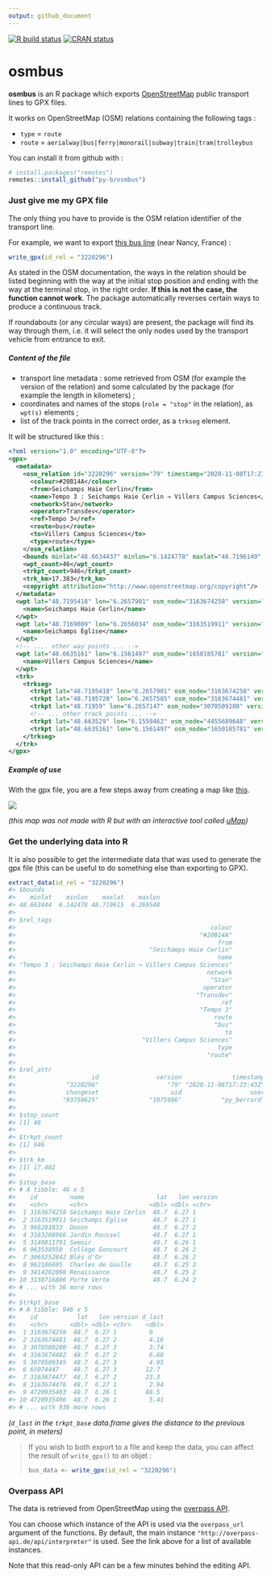 ```yaml
---
output: github_document
---
```

<!-- README.md is generated from README.Rmd. Please edit that file -->

<!-- badges: start -->
[![R build status](https://github.com/py-b/osmbus/workflows/R-CMD-check/badge.svg)](https://github.com/py-b/osmbus/actions)
[![CRAN status](https://www.r-pkg.org/badges/version/osmbus)](https://cran.r-project.org/package=osmbus)
<!-- badges: end -->
  
# osmbus

**osmbus** is an R package which exports
[OpenStreetMap](https://www.openstreetmap.org) public transport lines to GPX
files.

It works on OpenStreetMap (OSM) relations containing the following tags :

 * `type` = `route`
 * `route` = `aerialway|bus|ferry|monorail|subway|train|tram|trolleybus`

You can install it from github with :

``` r
# install.packages("remotes")
remotes::install_github("py-b/osmbus")
```

### Just give me my GPX file

The only thing you have to provide is the OSM relation identifier of the
transport line.

For example, we want to export [this bus line](https://www.openstreetmap.org/relation/3220296)
(near Nancy, France) :

```r
write_gpx(id_rel = "3220296")
```

As stated in the OSM documentation, the ways in the relation should be listed
beginning with the way at the initial stop position and ending with the way at
the terminal stop, in the right order. **If this is not the case, the function
cannot work**. The package automatically reverses certain ways to produce a
continuous track.

If roundabouts (or any circular ways) are present, the package will find its
way through them, i.e. it will select the only nodes used by the transport 
vehicle from entrance to exit.

##### Content of the file

- transport line metadata : some retrieved from OSM (for example the
  version of the relation) and some calculated by the package (for example the
  length in kilometers) ;
- coordinates and names of the stops (`role = "stop"` in the relation), as
  `wpt(s)` elements ;
- list of the track points in the correct order, as a `trkseg` element.

It will be structured like this :

```xml
<?xml version="1.0" encoding="UTF-8"?>
<gpx>
  <metadata>
    <osm_relation id="3220296" version="79" timestamp="2020-11-08T17:23:43Z">
      <colour>#20B14A</colour>
      <from>Seichamps Haie Cerlin</from>
      <name>Tempo 3 : Seichamps Haie Cerlin → Villers Campus Sciences</name>
      <network>Stan</network>
      <operator>Transdev</operator>
      <ref>Tempo 3</ref>
      <route>bus</route>
      <to>Villers Campus Sciences</to>
      <type>route</type>
    </osm_relation>
    <bounds minlat="48.6634437" minlon="6.1424778" maxlat="48.7196149" maxlon="6.2695481"/>
    <wpt_count>46</wpt_count>
    <trkpt_count>946</trkpt_count>
    <trk_km>17.383</trk_km>
    <copyright attribution="http://www.openstreetmap.org/copyright"/>
  </metadata>
  <wpt lat="48.7195418" lon="6.2657901" osm_node="3163674258" version="1">
    <name>Seichamps Haie Cerlin</name>
  </wpt>
  <wpt lat="48.7169089" lon="6.2656034" osm_node="3163519911" version="1">
    <name>Seichamps Église</name>
  </wpt>
  <!-- .... other way points ... -->
  <wpt lat="48.6635161" lon="6.1561497" osm_node="1650185781" version="6">
    <name>Villers Campus Sciences</name>
  </wpt>
  <trk>
    <trkseg>
      <trkpt lat="48.7195418" lon="6.2657901" osm_node="3163674258" version="1"/>
      <trkpt lat="48.7195728" lon="6.2657585" osm_node="3163674481" version="2"/>
      <trkpt lat="48.71959" lon="6.2657147" osm_node="3070509280" version="3"/>
      <!-- ... other track points ... -->
      <trkpt lat="48.663529" lon="6.1559462" osm_node="4455689648" version="1"/>
      <trkpt lat="48.6635161" lon="6.1561497" osm_node="1650185781" version="6"/>
    </trkseg>
  </trk>
</gpx>
```

##### Example of use

With the gpx file, you are a few steps away from creating a map like
[this](http://u.osmfr.org/m/218270).

<a href="http://u.osmfr.org/m/218270/">![](example_of_use.jpg)</a>

_(this map was not made with R but with an interactive tool called
[uMap](http://umap.openstreetmap.fr))_

### Get the underlying data into R

It is also possible to get the intermediate data that was used to generate the
gpx file (this can be useful to do something else than exporting to GPX).

``` r
extract_data(id_rel = "3220296")
#> $bounds
#>    minlat    minlon    maxlat    maxlon 
#> 48.663444  6.142478 48.719615  6.269548 
#> 
#> $rel_tags
#>                                                      colour 
#>                                                   "#20B14A" 
#>                                                        from 
#>                                     "Seichamps Haie Cerlin" 
#>                                                        name 
#> "Tempo 3 : Seichamps Haie Cerlin → Villers Campus Sciences" 
#>                                                     network 
#>                                                      "Stan" 
#>                                                    operator 
#>                                                  "Transdev" 
#>                                                         ref 
#>                                                   "Tempo 3" 
#>                                                       route 
#>                                                       "bus" 
#>                                                          to 
#>                                   "Villers Campus Sciences" 
#>                                                        type 
#>                                                     "route" 
#> 
#> $rel_attr
#>                     id                version              timestamp 
#>              "3220296"                   "79" "2020-11-08T17:23:43Z" 
#>              changeset                    uid                   user 
#>             "93750625"              "1075986"           "py_berrard" 
#> 
#> $stop_count
#> [1] 46
#> 
#> $trkpt_count
#> [1] 946
#> 
#> $trk_km
#> [1] 17.402
#> 
#> $stop_base
#> # A tibble: 46 x 5
#>    id         name                    lat   lon version
#>    <chr>      <chr>                 <dbl> <dbl> <chr>  
#>  1 3163674258 Seichamps Haie Cerlin  48.7  6.27 1      
#>  2 3163519911 Seichamps Église       48.7  6.27 1      
#>  3 966281833  Donon                  48.7  6.27 2      
#>  4 3163208966 Jardin Roussel         48.7  6.27 1      
#>  5 3140811791 Semoir                 48.7  6.26 1      
#>  6 963538950  Collège Goncourt       48.7  6.26 2      
#>  7 3065252842 Blés d'Or              48.7  6.26 2      
#>  8 962186695  Charles de Gaulle      48.7  6.25 3      
#>  9 3414202098 Renaissance            48.7  6.25 2      
#> 10 3138716806 Porte Verte            48.7  6.24 2      
#> # ... with 36 more rows
#> 
#> $trkpt_base
#> # A tibble: 946 x 5
#>    id           lat   lon version d_last
#>    <chr>      <dbl> <dbl> <chr>    <dbl>
#>  1 3163674258  48.7  6.27 1         0   
#>  2 3163674481  48.7  6.27 2         4.16
#>  3 3070509280  48.7  6.27 3         3.74
#>  4 3163674482  48.7  6.27 2         6.68
#>  5 3070509345  48.7  6.27 3         4.95
#>  6 65074447    48.7  6.27 3        12.7 
#>  7 3163674477  48.7  6.27 2        23.3 
#>  8 3163674476  48.7  6.27 1         2.94
#>  9 4720935403  48.7  6.26 1        88.5 
#> 10 4720935406  48.7  6.26 1         5.41
#> # ... with 936 more rows
```

_(`d_last` in the `trkpt_base` data.frame gives the distance to the previous
point, in meters)_

> If you wish to both export to a file and keep the data, you can affect the
> result of `write_gpx()` to an objet :
> ```r
> bus_data <- write_gpx(id_rel = "3220296")
> ```

### Overpass API

The data is retrieved from OpenStreetMap using the
[overpass API](https://wiki.openstreetmap.org/wiki/Overpass_API).

You can choose which instance of the API is used via the `overpass_url` argument
of the functions. By default, the main instance `"http://overpass-api.de/api/interpreter"`
is used. See the link above for a list of available instances.

Note that this read-only API can be a few minutes behind the editing API.
